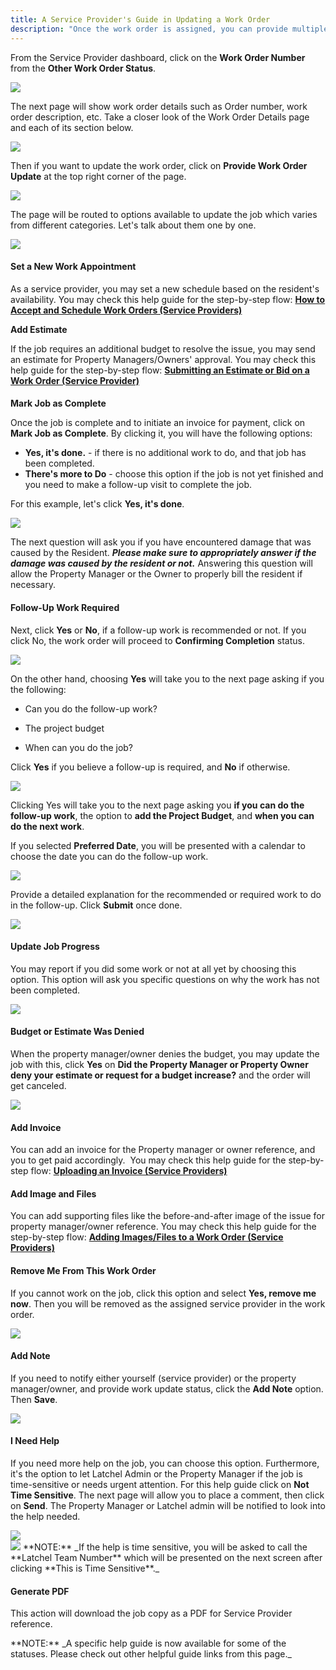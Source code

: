 ---
title: A Service Provider's Guide in Updating a Work Order
description: "Once the work order is assigned, you can provide multiple updates on it. This guide will provide information on these work order updates."
---

From the Service Provider dashboard, click on the **Work Order Number** from the **Other Work Order Status**.

<Frame>
  <img src="/images/rtaImage-55.jpg"/>
</Frame>

The next page will show work order details such as Order number, work order description, etc. Take a closer look of the Work Order Details page and each of its section below.


<Frame>
  <img src="/images/rtaImage-56.jpg"/>
</Frame>


Then if you want to update the work order, click on **Provide Work Order Update** at the top right corner of the page.

<Frame>
  <img src="/images/rtaImage-57.jpg"/>
</Frame>

The page will be routed to options available to update the job which varies from different categories. Let's talk about them one by one.

<Frame>
  <img src="/images/rtaImage-58.jpg"/>
</Frame>

#### **Set a New Work Appointment**

As a service provider, you may set a new schedule based on the resident's availability. You may check this help guide for the step-by-step flow: **[How to Accept and Schedule Work Orders (Service Providers)](/s/topic/0TO5e000000h9wpGAA/How-to-Accept-and-Schedule-Work-Orders)**


**Add Estimate**

If the job requires an additional budget to resolve the issue, you may send an estimate for Property Managers/Owners' approval. You may check this help guide for the step-by-step flow: **[Submitting an Estimate or Bid on a Work Order (Service Provider)](/s/topic/0TO5e000000h9wpGAA/How-Can-a-Service-Provider-Submit-an-Estimate-or-a-Bid)**

####
**Mark Job as Complete**

Once the job is complete and to initiate an invoice for payment, click on **Mark Job as Complete**. By clicking it, you will have the following options:

* **Yes, it's done.** \- if there is no additional work to do, and that job has been completed.
* **There's more to Do** \- choose this option if the job is not yet finished and you need to make a follow-up visit to complete the job.


For this example, let's click **Yes, it's done**.



<Frame>
  <img src="/images/rtaImage-59.jpg"/>
</Frame>

The next question will ask you if you have encountered damage that was caused by the Resident. _**Please make sure to appropriately answer if the damage was caused by the resident or not.**_  Answering this question will allow the Property Manager or the Owner to properly bill the resident if necessary.

#### **Follow-Up Work Required**

Next, click **Yes** or **No**, if a follow-up work is recommended or not. If you click No, the work order will proceed to **Confirming Completion** status.


<Frame>
  <img src="/images/rtaImage-60.jpg"/>
</Frame>

On the other hand, choosing **Yes** will take you to the next page asking if you the following:

* Can you do the follow-up work?

* The project budget

* When can you do the job?



Click **Yes** if you believe a follow-up is required, and **No** if otherwise.

<Frame>
  <img src="/images/rtaImage-61.jpg"/>
</Frame>

Clicking Yes will take you to the next page asking you **if you can do the follow-up work**, the option to **add the Project Budget**, and **when you can do the next work**. 

If you selected **Preferred Date**, you will be presented with a calendar to choose the date you can do the follow-up work.


<Frame>
  <img src="/images/rtaImage-62.jpg"/>
</Frame>


Provide a detailed explanation for the recommended or required work to do in the follow-up. Click **Submit** once done.

<Frame>
  <img src="/images/rtaImage-63.jpg"/>
</Frame>


#### **Update Job Progress**

You may report if you did some work or not at all yet by choosing this option. This option will ask you specific questions on why the work has not been completed. 



<Frame>
  <img src="/images/rtaImage-64.jpg"/>
</Frame>

#### **Budget or Estimate Was Denied**

When the property manager/owner denies the budget, you may update the job with this, click **Yes** on **Did the Property Manager or Property Owner deny your estimate or request for a budget increase?** and the order will get canceled.


<Frame>
  <img src="/images/rtaImage-65.jpg"/>
</Frame>

#### **Add Invoice**

You can add an invoice for the Property manager or owner reference, and you to get paid accordingly.  You may check this help guide for the step-by-step flow: **[Uploading an Invoice (Service Providers)](/s/topic/0TO5e000000h9wpGAA/How-to-Upload-an-Invoice)**

#### **Add Image and Files**

You can add supporting files like the before-and-after image of the issue for property manager/owner reference. You may check this help guide for the step-by-step flow: **[Adding Images/Files to a Work Order (Service Providers)](/s/topic/0TO5e000000h9wpGAA/How-to-Add-Images-Files-to-a-Work-Order)**

#### **Remove Me From This Work Order**

If you cannot work on the job, click this option and select **Yes, remove me now**. Then you will be removed as the assigned service provider in the work order. 

<Frame>
  <img src="/images/rtaImage-66.jpg"/>
</Frame>

#### **Add Note**

If you need to notify either yourself (service provider) or the property manager/owner, and provide work update status, click the **Add Note** option. Then **Save**.
<Frame>
  <img src="/images/rtaImage-67.jpg"/>
</Frame>


#### **I Need Help**
If you need more help on the job, you can choose this option. Furthermore, it's the option to let Latchel Admin or the Property Manager if the job is time-sensitive or needs urgent attention. For this help guide click on **Not Time Sensitive**. The next page will allow you to place a comment, then click on **Send**. The Property Manager or Latchel admin will be notified to look into the help needed. 


<Frame>
  <img src="/images/rtaImage-68.jpg"/>
</Frame>
<br/>
<Frame>
  <img src="/images/rtaImage-69.jpg"/>
</Frame>

<Info>
  **NOTE:** _If the help is time sensitive, you will be asked to call the **Latchel Team Number** which will be presented on the next screen after clicking **This is Time Sensitive**._
</Info>

#### **Generate PDF**

This action will download the job copy as a PDF for Service Provider reference.


<Info>
  **NOTE:** _A specific help guide is now available for some of the statuses. Please check out other helpful guide links from this page._
</Info>
